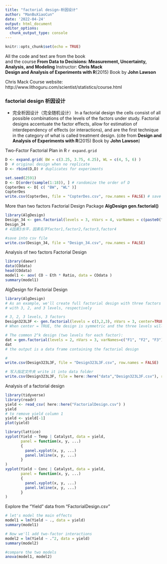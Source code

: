 ```yaml
---
title: "factorial design-析因设计"
author: "ManBuXiaoCun"
date: '2022-04-24'
output: html_document
editor_options: 
  chunk_output_type: console
---
```


```r
knitr::opts_chunk$set(echo = TRUE)
```
All the code and text are from the book\
and the course **From Data to Decisions: Measurement, Uncertainty, Analysis, and Modeling**
Instructor: **Chris Mack**\
**Design and Analysis of Experiments with R**(2015)
Book by **John Lawson**

Chris Mack Course website: http://www.lithoguru.com/scientist/statistics/course.html

### factorial design 析因设计

- 完全析因设计（完全随机设计）
In a factorial design the cells consist of all possible combinations
of the levels of the factors under study. Factorial designs accentuate the factor
eﬀects, allow for estimation of interdependency of eﬀects (or interactions),
and are the ﬁrst technique in the category of what is called treatment design.
(cite from **Design and Analysis of Experiments with R**(2015)
Book by **John Lawson**)

Two-Factor Factorial Plan in R `r expand.grid`
```r
D <- expand.grid( BW = c(3.25, 3.75, 4.25), WL = c(4, 5, 6) )
D  # original design when no replicate
D <- rbind(D,D) # duplicates for experiments

set.seed(2591)
D <- D[order(sample(1:18)), ] # randomize the order of D
CopterDes <- D[ c( "BW", "WL" )]
CopterDes
write.csv(CopterDes, file = "CopterDes.csv", row.names = FALSE) # save design to csv file
```


More than two factors Factorial Design
Package **AlgDesign** **gen.factorial()**

```r
library(AlgDesign)
Design_34 <- gen.factorial(levels = 3, nVars = 4, varNames = c(paste0("factor",1:4))) 
Design_34                           
# 4因素3水平，因素名字factor1,factor2,factor3,factor4

#save into csv file
write.csv(Design_34, file = "Design_34.csv", row.names = FALSE)
```

Analysis of two factors Factorial Design
```r
library(daewr)
data(COdata)
head(COdata)
model1 <- aov( CO ~ Eth * Ratio, data = COdata )
summary(model1)
```

AlgDesign for Factorial Design
```r
library(AlgDesign)
# As an example, we'll create full factorial design with three factors (F1, F2, F3) and
# with 3, 2, and 3 levels, respectively

# 3, 2, 3 levels, 3 factors
Design323L3F <- gen.factorial(levels = c(3,2,3), nVars = 3, center=TRUE, varNames=c("F1", "F2", "F3"))
# When center = TRUE, the design is symmetric and the three levels will be signified by -1, 0, and 1

# The common 2^k design (two levels for each factor):
dat = gen.factorial(levels = 2, nVars = 3, varNames=c("F1", "F2", "F3"))
dat
# the output is a data frame containing the factorial design

#
write.csv(Design323L3F, file = "Design323L3F.csv", row.names = FALSE)

# 写入指定文件夹 write it into data folder
write.csv(Design323L3F, file = here::here("data","Design323L3F.csv"), row.names = FALSE)
```

Analysis of a factorial design
```r
library(tidyverse)
library(readr)
yield <- read_csv( here::here("FactorialDesign.csv") )
yield
# to remove yield column 1
yield <- yield[-1]
plot(yield)
```

```r
library(lattice)
xyplot(Yield ~ Temp | Catalyst, data = yield,
       panel = function(x, y, ...)
       {
         panel.xyplot(x, y, ...)
         panel.lmline(x, y, ...)
       }
)
xyplot(Yield ~ Conc | Catalyst, data = yield,
       panel = function(x, y, ...)
       {
         panel.xyplot(x, y, ...)
         panel.lmline(x, y, ...)
       }
)
```

Explore the "Yield" data from "FactorialDesign.csv"
```r
# let's model the main effects
model1 = lm(Yield ~ ., data = yield)
summary(model1)
```

```r
# Now we'll add two-factor interactions
model2 = lm(Yield ~ .^2, data = yield)
summary(model2)
```

```r
#compare the two models
anova(model1, model2)
```

